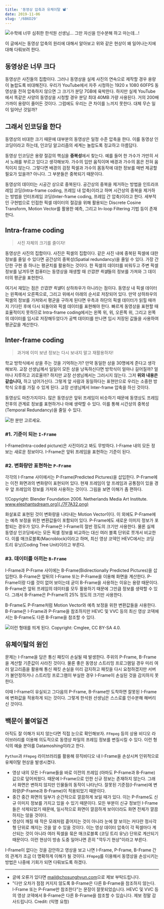 ```yaml
---
title: '동영상 압축과 유체이탈 📽'
date: 2019-11-06
slug: '/6B6D29'
---
```


![수학에 너무 심취한 한석원 선생님... 그만 자신을 인수분해 하고 마는데...!](./715FD6.png)

이 글에서는 동영상 압축의 원리에 대해서 알아보고 위와 같은 현상이 왜 일어나는지에 대해 다뤄보려 한다.

## 동영상은 너무 크다

동영상은 사진들의 집합이다. 그러나 동영상을 실제 사진의 연속으로 제작할 경우 용량이 놀랍도록 비대해진다. 우리가 YouTube에서 자주 시청하는 1920 x 1080 60FPS 동영상을 전혀 압축하지 않으면 그 크기가 분당 7GB에 육박한다. 하지만 실제 YouTube에서 똑같은 사양의 동영상을 시청할 경우 분당 최대 40MB 가량 사용된다. 거의 200배 가까이 용량이 줄어든 것이다. 그럼에도 우리는 큰 차이를 느끼지 못한다. 대체 무슨 일이 일어난 것일까?

## 그래서 인코딩을 한다

동영상의 비대한 크기 때문에 대부분의 동영상은 일정 수준 압축을 한다. 이를 동영상 인코딩이라고 하는데, 인코딩 알고리즘의 세계는 놀랍도록 정교하고 아름답다.

동영상 인코딩은 용량 절감의 핵심을 **중복성**에서 찾는다. 예를 들어 한 가수가 가만히 서서 노래를 부르고 있다고 생각해보자. 가수의 입만 움직이며 배경과 가수의 몸은 전혀 움직이지 않는다. 그렇다면 배경의 검정 픽셀과 가수의 몸동작에 대한 정보를 매번 제공할 필요가 있을까? 아니다. 그 부분들은 중복되기 때문이다.

동영상의 데이터는 시공간 상으로 중복된다. 공간상의 중복을 제거하는 방법을 인트라프레임 코딩(Intra-frame coding, 프레임 내 압축)이라고 하며 시간상의 중복을 제거하는 방법을 인터프레임 코딩(Inter-frame coding, 프레임 간 압축)이라고 한다. 세부적인 구현법으로 인접한 픽셀 데이터의 절감을 위해 활용되는 Discrete Cosine Transform, Motion Vector를 활용한 예측, 그리고 In-loop Filtering 기법 등이 존재한다.

## Intra-frame coding

> 사진 자체의 크기를 줄이자!

동영상은 사진의 집합이다. 사진은 픽셀의 집합이다. 같은 사진 내에 중복된 픽셀에 대한 정보를 줄일 수 있다면 공간상의 중복성(Spatial redundancy)을 줄일 수 있다. 가장 간단한 구현 중 하나는 평균치를 활용하는 것이다. 한 픽셀의 데이터를 비워두고 주변 픽셀 정보를 남겨두면 컴퓨터는 동영상을 재생할 때 *인접한 픽셀*들의 정보를 가져와 그 데이터의 평균을 표현한다.

여기서 재밌는 점은 *인접한 픽셀*이 상하좌우가 아니라는 점이다. 동영상 내 픽셀 데이터는 왼쪽에서 오른쪽으로, 그리고 위에서 아래의 순서로 저장되어 있다. 만약 상하좌우의 픽셀의 정보를 가져와서 평균을 구하게 된다면 우측과 하단의 픽셀 데이터가 읽힐 때까지 기다린 후에 다시 되돌아와 픽셀 데이터를 표현해야 한다. 빠르게 동영상을 표현할 때 효율적이지 못하므로 Intra-frame coding에서는 왼쪽 위, 위, 오른쪽 위, 그리고 왼쪽의 데이터를 임시로 저장해두었다가 공백 데이터를 만나면 임시 저장된 값들을 사용하여 평균값을 계산한다.

## Inter-frame coding

> 과거에 이미 보낸 정보는 다시 보내지 말고 재활용하자!

학교 방학식에서 상을 주는 것을 기억하는가? 만약 동일한 상을 30명에게 준다고 생각해보자. 교장 선생님께서 일일이 모든 상을 낭독하신다면 방학식이 얼마나 길어질까? 얼마나 지루하고 괴로울까? 하지만 교장 선생님께서는 그러시지 않는다. 그저 **위와 내용은 같습니다,** 하고 넘어가신다. 그렇게 앞 사람과 동일하다는 표현만으로 우리는 소중한 방학식 오후를 가질 수 있게 된다. 교장 선생님께서 Inter-frame 압축을 하신 것이다.

동영상도 마찬가지이다. 많은 동영상은 앞뒤 프레임이 비슷하기 때문에 동영상도 프레임 전후의 관계로 정보를 표현하거나 아예 생략할 수 있다. 이를 통해 시간상의 중복성(Temporal Redundancy)을 줄일 수 있다.

![한 분만 고르세요.](./D04B1D.png)

### #1. 기준이 되는 `I-Frame`

I-Frame(Intra-coded picture)은 사진이라고 봐도 무방하다. I-Frame 내의 모든 정보는 새로운 정보이다. I-Frame은 앞뒤 프레임을 표현하는 기준이 된다.

### #2. 변화량만 표현하는 `P-Frame`

각각의 I-Frame 사이에서는 P-Frame(Predicted Pictures)을 삽입한다. P-Frame에는 이전 화면과의 변화량이 표현되어 있다. 현재 프레임이 앞 프레임과 공통점이 있을 경우 앞 프레임의 정보를 가져와 사용하는 것이다. 그림을 보면 이해가 좀 편하다.

![Copyright: Blender Foundation 2006. Netherlands Media Art Institute. www.elephantsdream.org](./7F7A32.png)

화살표로 표현된 것이 변화량을 나타내는 Motion Vector이다. 이 외에도 P-Frame에는 예측 보정을 위한 변환값들이 포함되어 있다. P-Frame에도 새로운 이미지 정보가 포함되는 경우가 있다. P-Frame은 I-Frame의 절반 정도의 크기만 사용한다. 물론 실제 동영상 인코딩에서는 모든 픽셀 정보를 비교하는 대신 여러 블록 단위로 쪼개서 비교한다. 이를 매크로블록(Macroblock)이라고 하며, 최신 영상 코덱인 HEVC에서는 코딩 트리 유닛(Coding Tree Unit)이라고 부른다.

### #3. 데이터를 아끼는 `B-Frame`

I-Frame과 P-Frame 사이에는 B-Frame(Bidirectionally Predicted Pictures)을 삽입한다. B-Frame은 앞뒤의 I-Frame 또는 P-Frame을 이용해 화면을 계산한다. P-Frame이랑 다를 것이 없어 보이는데 굳이 B-Frame을 사용하는 이유는 용량 때문이다. B-Frame은 앞뒤 프레임의 데이터를 모두 활용하기 때문에 그만큼 정보를 생략할 수 있다. 그래서 B-Frame은 P-Frame의 25% 정도의 크기만 사용한다.

B-Frame도 P-Frame처럼 Motion Vector와 예측 보정을 위한 변환값들을 사용한다. B-Frame은 I-Frame과 P-Frame을 참조하지만 HEVC 및 VVC 등의 최신 영상 코덱에서는 B-Frame도 다른 B-Frame을 참조할 수 있다.

![이런 형태를 띄게 된다. Copyright: Cmglee, CC BY-SA 4.0.](./FBEE20.png)

## 유체이탈의 원인

문제는 I-Frame을 담은 통신 패킷이 손실될 때 발생한다. 주위의 P-Frame, B-Frame을 계산할 기준값이 사라진 것이다. 물론 좋은 동영상 스트리밍 프로그램일 경우 미리 여러 알고리즘을 활용해 통신 패킷 손실을 미리 감지하고 패킷을 다시 요청하겠지만 서버가 불안정하거나 스트리밍 프로그램이 부실한 경우 I-Frame이 손실된 것을 감지하지 못한다.

이때 I-Frame이 유실되고 그다음의 P-Frame, B-Frame만 도착하면 잘못된 I-Frame에 변화값을 적용하게 되는 것이다. 그렇게 한석원 선생님은 스스로를 인수분해 해버리신 것이다.

## 백문이 불여일견

아직도 잘 이해가 되지 않는다면 직접 눈으로 확인해보자. `FFmpeg` 등의 상용 비디오 라이브러리를 이용해 의도적으로 동영상 파일의 프레임 정보를 변질시킬 수 있다. 이런 형식의 예술 분야를 Datamoshing이라고 한다.

`Python`과 `FFmpeg` 라이브러리를 활용해 뮤직비디오 내 I-Frame을 손상시켜 인위적으로 유체이탈 현상을 발생시켰다.


<YouTube id="ND60AIQg4bQ" />

- 영상 내의 모든 I-Frame들을 바로 이전의 프레임 (아마도 P-Frame과 B-Frame) 값으로 덮어씌웠다. 때문에 I-Frame으로 인한 신규 정보는 존재하지 않는다. 그래서 화면은 변하지 않지만 인물들의 동작이 나타난다. 잘못된 기준점(I-Frame)에 변화량(P-Frame과 B-Frame)이 적용되었기 때문이다.
- 중간 중간 화면의 일부가 순간적으로 깔끔하게 보일 때가 있다. 이는 P-Frame도 신규 이미지 정보를 가지고 있을 수 있기 때문이다. 모든 부분이 신규 정보인 I-Frame들은 삭제되었기 때문에, 일시적으로 화면이 깔끔하게 보이더라도 화면 전체가 깔끔하지는 않을 것이다.
- 영상이 깨질 때 작은 모래처럼 흩어지는 것이 아니라 눈에 잘 보이는 커다란 정사각형 단위로 깨지는 것을 알 수 있을 것이다. 이는 영상 데이터 압축이 각 픽셀마다 계산되는 것이 아니라 여러 픽셀을 묶은 매크로블록 (코딩 트리 유닛) 단위로 계산되기 때문이다. 이런 현상이 방송 도중 일어나면 흔히 "깍두기 현상"이라고 부른다.

I-Frame이 없다는 것을 감안하고 영상을 보고 나면 I-Frame, P-Frame, B-Frame 간의 관계가 조금 더 명확하게 이해가 될 것이다. `FFmpeg`를 이용해서 동영상을 손상시키는 방법은 나중에 기회가 되면 다뤄보도록 하겠다.

---

- 글에 오류가 있다면 [mail@chosunghyun.com](./mailto:mail@chosunghyun.com)으로 제보 부탁드립니다.
- "다만 오차가 점점 커지지 않도록 B-Frame은 다른 B-Frame을 참조하지 않는다. I-Frame 또는 P-Frame만 참조한다"는 문장이 잘못되었습니다. HEVC 및 VVC 등의 영상 코덱에서 B-Frame은 다른 B-Frame을 참조할 수 있습니다. 제보 정말 감사드립니다. Credit: (익명 요청)
